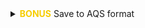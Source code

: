 
<details>
<summary class="btn_code"><span style="color: #f6cd00;"><i class="fas fa-star"></i>__BONUS__<i class="fas fa-star"></i></span> Save to AQS format </summary>
<p>
<div class="quiz" style="margin-top: -9px;">

AQS format is similar to a CSV, but instead of a `,` it uses the `|` to separate values. Oh, and we also need to have __28 columns__. But don't worry, most of them are blank.


```{r, eval=F}
# Load packages
library(readr)
library(dplyr)
library(janitor)
library(lubridate)
library(stringr)

# Columns names in AQS
aqs_columns <-  c("Transaction Type", "Action Indicator", "State Code",
                  "County Code", "Site Number", "Parameter",
                  "POC", "Duration Code", "Reported Unit",
                  "Method Code", "Sample Date", "Sample Begin Time",
                  "Reported Sample Value", "Null Data Code", "Collection Frequency Code",
                  "Monitor Protocol ID", "Qualifier Code - 1", "Qualifier Code - 2",
                  "Qualifier Code - 3", "Qualifier Code - 4", "Qualifier Code - 5",
                  "Qualifier Code - 6", "Qualifier Code - 7", "Qualifier Code - 8",
                  "Qualifier Code - 9", "Qualifier Code - 10", "Alternate Method Detection Limit",
                  "Uncertainty Value")

# Read in raw monitoring data
my_data <- read_csv("https://itep-r.netlify.com/data/ozone_samples.csv")


# Sad only 2 columns version
# my_data <- read_csv("https://itep-r.netlify.com/data/aqs/aqs_start.csv")


# Read AQS file
# my_data <- read_delim("https://itep-r.netlify.com/data/aqs/air_export_44201_080218.txt", delim = "|", col_names = F, trim_ws = T)

# Clean the names
my_data <- clean_names(my_data)

# View the column names
names(my_data)

# Format the date column
# Date is in year-month-day format, use "ymd_hms()"
my_data <- mutate(my_data, date_time = ymd_hms(date_time),
                           cal_date  = date(date_time))

# Remove dashes from the date, EPA hates dashes
my_data <- mutate(my_data, cal_date = str_replace_all(cal_date, "-", ""))

# Add hour column
my_data <- mutate(my_data, hour = hour(date_time),
                           time = paste(hour, ":00"))

# Create additional columns
my_data <- mutate(my_data,
                   state     = substr(site, 1, 2),
                   county    = substr(site, 4, 6),
                   site_num  = substr(site, 8, 11),
                   parameter = "44201",
                   poc       = 1,
                   units     = "007",
                   method    = "003",
                   duration  = "1",
                   null_data_code = "",
                   collection_frequency = "S",
                   monitor = "TRIBAL",
                   qual_1 = "",
                   qual_2 = "",
                   qual_3 = "",
                   qual_4 = "",
                   qual_5 = "",
                   qual_6 = "",
                   qual_7 = "",
                   qual_8 = "",
                   qual_9 = "",
                   qual_10 = "",
                   alt_meth_det = "",
                   uncertain = "",
                   transaction = "RD",
                   action = "I")

# Put the columns in AQS order
my_data <- select(my_data,
                   transaction, action, state, county,
                   site_num, parameter, poc, duration,
                   units, method, cal_date, time, ozone,
                   null_data_code, collection_frequency,
                   monitor, qual_1, qual_2, qual_3, qual_4,
                   qual_5, qual_6, qual_7, qual_8, qual_9,
                   qual_10, alt_meth_det, uncertain)

# Set the names to AQS
names(my_data) <- aqs_columns

# Save to a "|" separated file
write_delim(my_data, "2015_AQS_formatted_ozone.txt",
            delim        = "|",
            quote_escape = FALSE)

# Read file back in
aqs <- read_delim("2015_AQS_formatted_ozone.txt", delim = "|")
```

</div></p>
</details>

<br>
